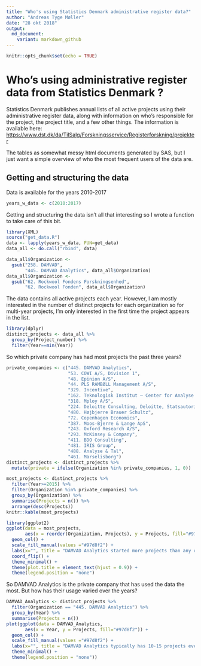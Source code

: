 ```yaml
---
title: "Who's using Statistics Denmark administrative register data?"
author: "Andreas Tyge Møller"
date: "28 okt 2018"
output:
  md_document:
    variant: markdown_github
---
```


```r
knitr::opts_chunk$set(echo = TRUE)
```

# Who's using administrative register data from Statistics Denmark ?

Statistics Denmark publishes annual lists of all active projects using their
administrative register data, along with information on who's responsible for 
the project, the project title, and a few other things. The information is 
available here: 
<https://www.dst.dk/da/TilSalg/Forskningsservice/Registerforskning/projekter>

The tables as somewhat messy html documents generated by SAS, but I just want a 
simple overview of who the most frequent users of the data are.

## Getting and structuring the data
Data is available for the years 2010-2017
```r
years_w_data <- c(2010:2017)
```

Getting and structuring the data isn't all that interesting so I wrote a
function to take care of this bit.
```r
library(XML)
source("get_data.R")
data <- lapply(years_w_data, FUN=get_data)
data_all <- do.call("rbind", data)
```
```r
data_all$Organization <-
  gsub("258. DAMVAD",
       "445. DAMVAD Analytics", data_all$Organization)
data_all$Organization <-
  gsub("62. Rockwool Fondens Forskningsenhed",
       "62. Rockwool Fonden", data_all$Organization)
```

The data contains all active projects each year. However, I am mostly interested
in the number of distinct projects for each organization so for multi-year
projects, I'm only interested in the first time the project appears in the list.
```r
library(dplyr)
distinct_projects <- data_all %>% 
  group_by(Project_number) %>% 
  filter(Year==min(Year))
```

So which private company has had most projects the past three years?
```r
private_companies <- c("445. DAMVAD Analytics",
                       "53. COWI A/S, Division 1",
                       "48. Epinion A/S",
                       "44. PLS RAMBØLL Management A/S",
                       "329. Incentive",
                       "162. Teknologisk Institut – Center for Analyse og Erhvervsfremme",
                       "318. Mploy A/S",
                       "224. Deloitte Consulting, Deloitte, Statsautoriseret Revisionspartnerselskab",
                       "480. Højbjerre Brauer Schultz",
                       "72. Copenhagen Economics",
                       "387. Moos-Bjerre & Lange ApS",
                       "243. Oxford Research A/S",
                       "293. McKinsey & Company",
                       "411. BDO Consulting",
                       "481. IRIS Group",
                       "488. Analyse & Tal",
                       "461. Marselisborg")
distinct_projects <- distinct_projects %>% 
  mutate(private = ifelse(Organization %in% private_companies, 1, 0))
```
```r
most_projects <- distinct_projects %>% 
  filter(Year>=2015) %>%
  filter(Organization %in% private_companies) %>% 
  group_by(Organization) %>% 
  summarise(Projects = n()) %>% 
  arrange(desc(Projects))
knitr::kable(most_projects)
```
```r
library(ggplot2)
ggplot(data = most_projects,
       aes(x = reorder(Organization, Projects), y = Projects, fill="#97d8f2")) +
  geom_col() +
  scale_fill_manual(values ="#97d8f2") +
  labs(x="", title = "DAMVAD Analytics started more projects than any other private company in the past three years") +
  coord_flip() +
  theme_minimal() +
  theme(plot.title = element_text(hjust = 0.9)) +
  theme(legend.position = "none")
```

So DAMVAD Analytics is the private company that has used the data the most. But
how has their usage varied over the years?
```r
DAMVAD_Analytics <- distinct_projects %>% 
  filter(Organization == "445. DAMVAD Analytics") %>% 
  group_by(Year) %>% 
  summarise(Projects = n())
plot(ggplot(data = DAMVAD_Analytics,
       aes(x = Year, y = Projects, fill="#97d8f2")) +
  geom_col() +
  scale_fill_manual(values ="#97d8f2") +
  labs(x="", title = "DAMVAD Analytics typically has 10-15 projects every year") +
  theme_minimal() +
  theme(legend.position = "none"))
```